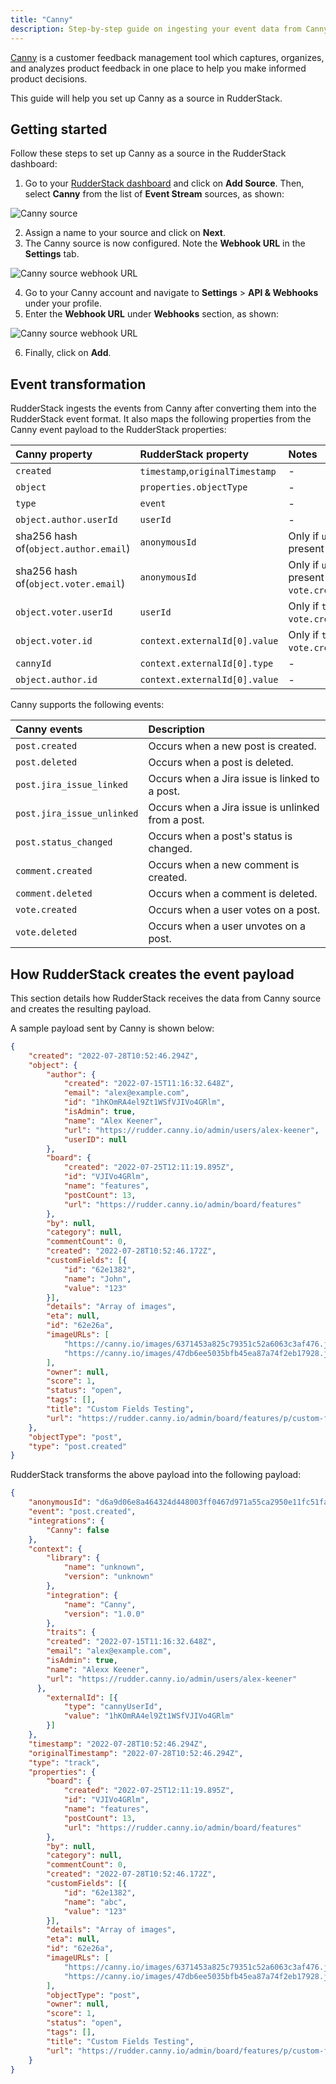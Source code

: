 ```yaml
---
title: "Canny"
description: Step-by-step guide on ingesting your event data from Canny into RudderStack.
---
```


[Canny](https://canny.io/) is a customer feedback management tool which captures, organizes, and analyzes product feedback in one place to help you make informed product decisions.

This guide will help you set up Canny as a source in RudderStack.

## Getting started

Follow these steps to set up Canny as a source in the RudderStack dashboard:

1. Go to your [RudderStack dashboard](https://app.rudderstack.com/) and click on **Add Source**. Then, select **Canny** from the list of **Event Stream** sources, as shown:

<img src="../../assets/event-stream-sources/canny-1.png" alt="Canny source" />

2. Assign a name to your source and click on **Next**.
3. The Canny source is now configured. Note the **Webhook URL** in the **Settings** tab.

<img src="../../assets/event-stream-sources/canny-2.png" alt="Canny source webhook URL" />

4. Go to your Canny account and navigate to **Settings** > **API & Webhooks** under your profile.
5. Enter the **Webhook URL** under **Webhooks** section, as shown:

<img src="../../assets/event-stream-sources/webhook-url-canny.png" alt="Canny source webhook URL" />

6. Finally, click on **Add**. 

## Event transformation

RudderStack ingests the events from Canny after converting them into the RudderStack event format. It also maps the following properties from the Canny event payload to the RudderStack properties:

| Canny property  | RudderStack property| Notes |
| :------------------ | :------------- |:------------- |
| `created`  | `timestamp`,`originalTimestamp`    | - |
| `object`        | `properties.objectType`        | -|
| `type`    | `event`  | -|
| `object.author.userId`     | `userId`   |- |
| sha256 hash of(`object.author.email`)        | `anonymousId` | Only if `userId` is not present |
| sha256 hash of(`object.voter.email`)        | `anonymousId` |Only if `userId` is not present AND `type`is `vote.created`/`vote.deleted`|
| `object.voter.userId`    | `userId`  | Only if `type`is `vote.created`/`vote.deleted` |
| `object.voter.id`        | `context.externalId[0].value` | Only if `type`is `vote.created`/`vote.deleted`|
| `cannyId`    | `context.externalId[0].type`  |- |
| `object.author.id`     | `context.externalId[0].value`   |- |


Canny supports the following events:

| Canny events  | Description | 
| :------------------ | :------------- |
| `post.created`  | Occurs when a new post is created.    | 
| `post.deleted`        | Occurs when a post is deleted.        | 
| `post.jira_issue_linked`    | Occurs when a Jira issue is linked to a post.  | 
| `post.jira_issue_unlinked`    | Occurs when a Jira issue is unlinked from a post.  | 
| `post.status_changed`     | Occurs when a post's status is changed.  | 
| `comment.created`        | Occurs when a new comment is created. | 
| `comment.deleted`        | Occurs when a comment is deleted. | 
| `vote.created`        | Occurs when a user votes on a post. | 
| `vote.deleted`    | Occurs when a user unvotes on a post.  | 

## How RudderStack creates the event payload

This section details how RudderStack receives the data from Canny source and creates the resulting payload.

A sample payload sent by Canny is shown below:

```json
{
    "created": "2022-07-28T10:52:46.294Z",
    "object": {
        "author": {
            "created": "2022-07-15T11:16:32.648Z",
            "email": "alex@example.com",
            "id": "1hKOmRA4el9Zt1WSfVJIVo4GRlm",
            "isAdmin": true,
            "name": "Alex Keener",
            "url": "https://rudder.canny.io/admin/users/alex-keener",
            "userID": null
        },
        "board": {
            "created": "2022-07-25T12:11:19.895Z",
            "id": "VJIVo4GRlm",
            "name": "features",
            "postCount": 13,
            "url": "https://rudder.canny.io/admin/board/features"
        },
        "by": null,
        "category": null,
        "commentCount": 0,
        "created": "2022-07-28T10:52:46.172Z",
        "customFields": [{
            "id": "62e1382",
            "name": "John",
            "value": "123"
        }],
        "details": "Array of images",
        "eta": null,
        "id": "62e26a",
        "imageURLs": [
            "https://canny.io/images/6371453a825c79351c52a6063c3af476.jpg",
            "https://canny.io/images/47db6ee5035bfb45ea87a74f2eb17928.jpg"
        ],
        "owner": null,
        "score": 1,
        "status": "open",
        "tags": [],
        "title": "Custom Fields Testing",
        "url": "https://rudder.canny.io/admin/board/features/p/custom-fields-testing"
    },
    "objectType": "post",
    "type": "post.created"
}
```

RudderStack transforms the above payload into the following payload:

```json
{
    "anonymousId": "d6a9d06e8a464324d448003ff0467d971a55ca2950e11fc51faaec4e2850ecc6",
    "event": "post.created",
    "integrations": {
        "Canny": false
    },
    "context": {
        "library": {
            "name": "unknown",
            "version": "unknown"
        },
        "integration": {
            "name": "Canny",
            "version": "1.0.0"
        },
        "traits": {
        "created": "2022-07-15T11:16:32.648Z",
        "email": "alex@example.com",
        "isAdmin": true,
        "name": "Alexx Keener",
        "url": "https://rudder.canny.io/admin/users/alex-keener"
      },
        "externalId": [{
            "type": "cannyUserId",
            "value": "1hKOmRA4el9Zt1WSfVJIVo4GRlm"
        }]
    },
    "timestamp": "2022-07-28T10:52:46.294Z",
    "originalTimestamp": "2022-07-28T10:52:46.294Z",
    "type": "track",
    "properties": {
        "board": {
            "created": "2022-07-25T12:11:19.895Z",
            "id": "VJIVo4GRlm",
            "name": "features",
            "postCount": 13,
            "url": "https://rudder.canny.io/admin/board/features"
        },
        "by": null,
        "category": null,
        "commentCount": 0,
        "created": "2022-07-28T10:52:46.172Z",
        "customFields": [{
            "id": "62e1382",
            "name": "abc",
            "value": "123"
        }],
        "details": "Array of images",
        "eta": null,
        "id": "62e26a",
        "imageURLs": [
            "https://canny.io/images/6371453a825c79351c52a6063c3af476.jpg",
            "https://canny.io/images/47db6ee5035bfb45ea87a74f2eb17928.jpg"
        ],
        "objectType": "post",
        "owner": null,
        "score": 1,
        "status": "open",
        "tags": [],
        "title": "Custom Fields Testing",
        "url": "https://rudder.canny.io/admin/board/features/p/custom-fields-testing"
    }
}
```
